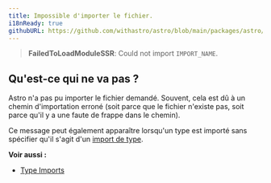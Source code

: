 ```yaml
---
title: Impossible d'importer le fichier.
i18nReady: true
githubURL: https://github.com/withastro/astro/blob/main/packages/astro/src/core/errors/errors-data.ts
---
```


> **FailedToLoadModuleSSR**: Could not import `IMPORT_NAME`.

## Qu'est-ce qui ne va pas ?
Astro n'a pas pu importer le fichier demandé. Souvent, cela est dû à un chemin d'importation erroné (soit parce que le fichier n'existe pas, soit parce qu'il y a une faute de frappe dans le chemin).

Ce message peut également apparaître lorsqu'un type est importé sans spécifier qu'il s'agit d'un [import de type](/fr/guides/typescript/#importations-de-types).

**Voir aussi :**
-  [Type Imports](/fr/guides/typescript/#importations-de-types)
